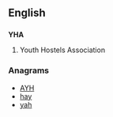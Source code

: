 ==English==

==={{initialism}}===
'''YHA'''

# Youth Hostels Association

===Anagrams===
* [[AYH#English|AYH]]
* [[hay#English|hay]]
* [[yah#English|yah]]